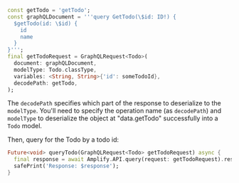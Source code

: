 ```dart
const getTodo = 'getTodo';
const graphQLDocument = '''query GetTodo(\$id: ID!) {
  $getTodo(id: \$id) {
    id
    name
  }
}''';
final getTodoRequest = GraphQLRequest<Todo>(
  document: graphQLDocument,
  modelType: Todo.classType,
  variables: <String, String>{'id': someTodoId},
  decodePath: getTodo,
);
```
The `decodePath` specifies which part of the response to deserialize to the `modelType`. You'll need to specify the operation name (as `decodePath`) and `modelType` to deserialize the object at "data.getTodo" successfully into a `Todo` model.

Then, query for the Todo by a todo id:
```dart
Future<void> queryTodo(GraphQLRequest<Todo> getTodoRequest) async {
  final response = await Amplify.API.query(request: getTodoRequest).response;
  safePrint('Response: $response');
}
```
